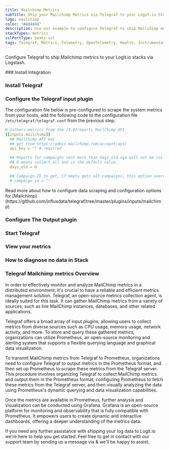 ```yaml
---
title: Mailchimp Metrics
subTitle: Ship your Mailchimp Metrics via Telegraf to your Logit.io Stack
logo: mailchimp
color: "#4d4d4d"
description: Use our example to configure Telegraf to ship Mailchimp metrics to your Logit.io stacks. Configure Telegraf to send Mailchimp metrics to Logstash or Elastic.
stackTypes: metrics
sslPortType: beats-ssl
tags: Telegraf, Metrics, Telemetry, OpenTelemetry, Health, Instrumentation, Mailchimp, Email Marketing
---
```


Configure Telegraf to ship Mailchimp metrics to your Logit.io stacks via Logstash.

<Steps>
  ### Install Integration
  <InstallIntegration/>

  ### Install Telegraf

  <InstallTelegraf />

  ### Configure the Telegraf input plugin

  The configuration file below is pre-configured to scrape the system metrics from your hosts, add the following code to the configuration file `/etc/telegraf/telegraf.conf` from the previous step.

  ```yaml copy
  # Gathers metrics from the /3.0/reports MailChimp API
  [[inputs.mailchimp]]
    ## MailChimp API key
    ## get from https://admin.mailchimp.com/account/api/
    api_key = "" # required

    ## Reports for campaigns sent more than days_old ago will not be collected.
    ## 0 means collect all and is the default value.
    days_old = 0

    ## Campaign ID to get, if empty gets all campaigns, this option overrides days_old
    # campaign_id = ""
  ```

  <Callout type="info">
    Read more about how to configure data scraping and configuration options for [Mailchimp](https://github.com/influxdata/telegraf/tree/master/plugins/inputs/mailchimp)
  </Callout>

  ### Configure The Output plugin

  <TelegrafOutputPlugin />

  ### Start Telegraf

  <StartTelegraf />

  ### View your metrics
  <LaunchStack source="Mailchimp_Metrics_via_Telegraf" utmMedium="metrics" utmCampaign="telegraf-Mailchimp-metrics" />

  ### How to diagnose no data in Stack

  <DiagnoseNoData />

</Steps>

### Telegraf Mailchimp metrics Overview

In order to effectively monitor and analyze MailChimp metrics in a distributed environment, it's crucial to have a reliable and efficient 
metrics management solution. Telegraf, an open-source metrics collection agent, is ideally suited for this task. It can gather MailChimp 
metrics from a variety of sources, such as live MailChimp instances, databases, and other related applications.

Telegraf offers a broad array of input plugins, allowing users to collect metrics from diverse sources such as CPU usage, memory usage, 
network activity, and more. To store and query these gathered metrics, organizations can utilize Prometheus, an open-source monitoring and 
alerting system that supports a flexible querying language and graphical data visualization.

To transmit MailChimp metrics from Telegraf to Prometheus, organizations need to configure Telegraf to output metrics in the Prometheus format, 
and then set up Prometheus to scrape these metrics from the Telegraf server. This procedure involves organizing Telegraf to collect MailChimp 
metrics and output them in the Prometheus format, configuring Prometheus to fetch these metrics from the Telegraf server, and then visually 
analyzing the data using Prometheus's dynamic querying and data visualization capabilities.

Once the metrics are available in Prometheus, further analysis and visualization can be conducted using Grafana. Grafana is an open-source 
platform for monitoring and observability that is fully compatible with Prometheus. It empowers users to create dynamic and interactive dashboards, 
offering a deeper understanding of the metrics data.

If you need any further assistance with shipping your log data to Logit.io we're here to help you get started. Feel free to get in contact with 
our support team by sending us a message via <IntercomButton text="live chat" /> & we'll be happy to assist.